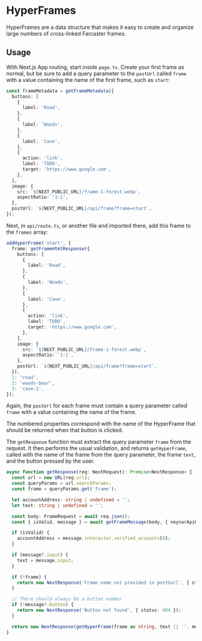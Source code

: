 # HyperFrames

HyperFrames are a data structure that makes it easy to create and organize large numbers of cross-linked Farcaster frames.

## Usage

With Next.js App routing, start inside `page.ts`.  Create your first frame as normal, but be sure to add a query parameter to the `postUrl` called `frame` with a value containing the name of the first frame, such as `start`:

```typescript
const frameMetadata = getFrameMetadata({
  buttons: [
    {
      label: 'Road',
    },
    {
      label: 'Woods',
    },
    {
      label: 'Cave',
    },
    {
      action: 'link',
      label: 'TODO',
      target: 'https://www.google.com',
    },
  ],
  image: {
    src: `${NEXT_PUBLIC_URL}/frame-1-forest.webp`,
    aspectRatio: '1:1',
  },
  postUrl: `${NEXT_PUBLIC_URL}/api/frame?frame=start`,
});
```

Next, in `api/route.ts`, or another file and imported there, add this frame to the `frames` array:

```typescript
addHyperFrame('start', {
  frame: getFrameHtmlResponse({
    buttons: [
      {
        label: 'Road',
      },
      {
        label: 'Woods',
      },
      {
        label: 'Cave',
      },
      {
        action: 'link',
        label: 'TODO',
        target: 'https://www.google.com',
      },
    ],
    image: {
      src: `${NEXT_PUBLIC_URL}/frame-1-forest.webp`,
      aspectRatio: '1:1',
    },
    postUrl: `${NEXT_PUBLIC_URL}/api/frame?frame=start`,
  }),
  1: 'road',
  2: 'woods-bear',
  3: 'cave-1',
});
```

Again, the `postUrl` for each frame must contain a query parameter called `frame` with a value containing the name of the frame.

The numbered properties correspond with the name of the HyperFrame that should be returned when that button is clicked.

The `getResponse` function must extract the query parameter `frame` from the request.  It then performs the usual validation, and returns `getHyperFrame`, called with the name of the frame from the query parameter, the frame `text`, and the button pressed by the user.

```typescript
async function getResponse(req: NextRequest): Promise<NextResponse> {
  const url = new URL(req.url);
  const queryParams = url.searchParams;
  const frame = queryParams.get('frame');

  let accountAddress: string | undefined = '';
  let text: string | undefined = '';

  const body: FrameRequest = await req.json();
  const { isValid, message } = await getFrameMessage(body, { neynarApiKey: 'NEYNAR_ONCHAIN_KIT' });

  if (isValid) {
    accountAddress = message.interactor.verified_accounts[0];
  }

  if (message?.input) {
    text = message.input;
  }

  if (!frame) {
    return new NextResponse('Frame name not provided in postUurl', { status: 404 });
  }

  // There should always be a button number
  if (!message?.button) {
    return new NextResponse('Button not found', { status: 404 });
  }

  return new NextResponse(getHyperFrame(frame as string, text || '', message?.button));
}
```
